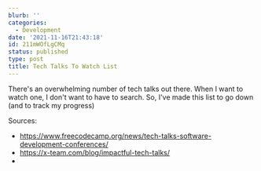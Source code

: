 ```yaml
---
blurb: ''
categories:
  - Development
date: '2021-11-16T21:43:18'
id: 211mWOfLgCMq
status: published
type: post
title: Tech Talks To Watch List
---
```


There's an overwhelming number of tech talks out there. When I want to watch one, I don't want to have to search. So, I've made this list to go down (and to track my progress)



Sources:

- https://www.freecodecamp.org/news/tech-talks-software-development-conferences/
- https://x-team.com/blog/impactful-tech-talks/
- 
